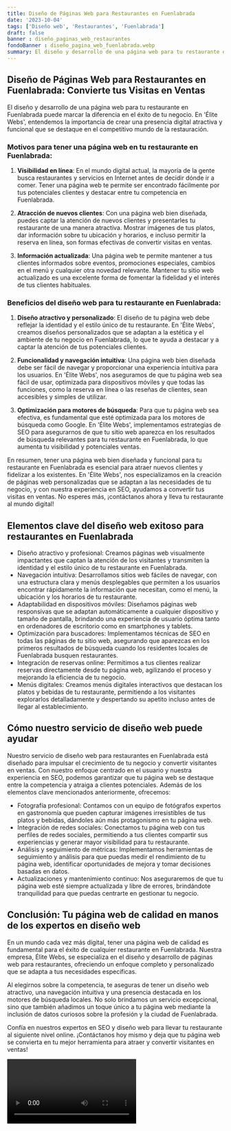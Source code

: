 ```yaml
---
title: Diseño de Páginas Web para Restaurantes en Fuenlabrada
date: '2023-10-04'
tags: ['Diseño web', 'Restaurantes', 'Fuenlabrada']
draft: false
banner : diseño_paginas_web_restaurantes
fondoBanner : diseño_pagina_web_fuenlabrada.webp
summary: El diseño y desarrollo de una página web para tu restaurante en Fuenlabrada puede marcar la diferencia en el éxito de tu negocio. En 'Élite Webs', entendemos la importancia de crear una presencia digital atractiva y funcional que se destaque en el competitivo mundo de la restauración. 
---
```


## Diseño de Páginas Web para Restaurantes en Fuenlabrada: Convierte tus Visitas en Ventas

El diseño y desarrollo de una página web para tu restaurante en Fuenlabrada puede marcar la diferencia en el éxito de tu negocio. En 'Élite Webs', entendemos la importancia de crear una presencia digital atractiva y funcional que se destaque en el competitivo mundo de la restauración. 

### Motivos para tener una página web en tu restaurante en Fuenlabrada:

1. **Visibilidad en línea**: En el mundo digital actual, la mayoría de la gente busca restaurantes y servicios en Internet antes de decidir dónde ir a comer. Tener una página web te permite ser encontrado fácilmente por tus potenciales clientes y destacar entre tu competencia en Fuenlabrada.

2. **Atracción de nuevos clientes**: Con una página web bien diseñada, puedes captar la atención de nuevos clientes y presentarles tu restaurante de una manera atractiva. Mostrar imágenes de tus platos, dar información sobre tu ubicación y horarios, e incluso permitir la reserva en línea, son formas efectivas de convertir visitas en ventas.

3. **Información actualizada**: Una página web te permite mantener a tus clientes informados sobre eventos, promociones especiales, cambios en el menú y cualquier otra novedad relevante. Mantener tu sitio web actualizado es una excelente forma de fomentar la fidelidad y el interés de tus clientes habituales.

### Beneficios del diseño web para tu restaurante en Fuenlabrada:

1. **Diseño atractivo y personalizado**: El diseño de tu página web debe reflejar la identidad y el estilo único de tu restaurante. En 'Élite Webs', creamos diseños personalizados que se adaptan a la estética y el ambiente de tu negocio en Fuenlabrada, lo que te ayuda a destacar y a captar la atención de tus potenciales clientes.

2. **Funcionalidad y navegación intuitiva**: Una página web bien diseñada debe ser fácil de navegar y proporcionar una experiencia intuitiva para los usuarios. En 'Élite Webs', nos aseguramos de que tu página web sea fácil de usar, optimizada para dispositivos móviles y que todas las funciones, como la reserva en línea o las reseñas de clientes, sean accesibles y simples de utilizar.

3. **Optimización para motores de búsqueda**: Para que tu página web sea efectiva, es fundamental que esté optimizada para los motores de búsqueda como Google. En 'Élite Webs', implementamos estrategias de SEO para asegurarnos de que tu sitio web aparezca en los resultados de búsqueda relevantes para tu restaurante en Fuenlabrada, lo que aumenta tu visibilidad y potenciales ventas.

En resumen, tener una página web bien diseñada y funcional para tu restaurante en Fuenlabrada es esencial para atraer nuevos clientes y fidelizar a los existentes. En 'Élite Webs', nos especializamos en la creación de páginas web personalizadas que se adaptan a las necesidades de tu negocio, y con nuestra experiencia en SEO, ayudamos a convertir tus visitas en ventas. No esperes más, ¡contáctanos ahora y lleva tu restaurante al mundo digital!

<GifSeo />

<Cta />

## Elementos clave del diseño web exitoso para restaurantes en Fuenlabrada

- Diseño atractivo y profesional: Creamos páginas web visualmente impactantes que captan la atención de los visitantes y transmiten la identidad y el estilo único de tu restaurante en Fuenlabrada.
- Navegación intuitiva: Desarrollamos sitios web fáciles de navegar, con una estructura clara y menús desplegables que permiten a los usuarios encontrar rápidamente la información que necesitan, como el menú, la ubicación y los horarios de tu restaurante.
- Adaptabilidad en dispositivos móviles: Diseñamos páginas web responsivas que se adaptan automáticamente a cualquier dispositivo y tamaño de pantalla, brindando una experiencia de usuario óptima tanto en ordenadores de escritorio como en smartphones y tablets.
- Optimización para buscadores: Implementamos técnicas de SEO en todas las páginas de tu sitio web, asegurando que aparezcas en los primeros resultados de búsqueda cuando los residentes locales de Fuenlabrada busquen restaurantes.
- Integración de reservas online: Permitimos a tus clientes realizar reservas directamente desde tu página web, agilizando el proceso y mejorando la eficiencia de tu negocio.
- Menús digitales: Creamos menús digitales interactivos que destacan los platos y bebidas de tu restaurante, permitiendo a los visitantes explorarlos detalladamente y despertando su apetito incluso antes de llegar al establecimiento.

## Cómo nuestro servicio de diseño web puede ayudar

Nuestro servicio de diseño web para restaurantes en Fuenlabrada está diseñado para impulsar el crecimiento de tu negocio y convertir visitantes en ventas. Con nuestro enfoque centrado en el usuario y nuestra experiencia en SEO, podemos garantizar que tu página web se destaque entre la competencia y atraiga a clientes potenciales. Además de los elementos clave mencionados anteriormente, ofrecemos:

- Fotografía profesional: Contamos con un equipo de fotógrafos expertos en gastronomía que pueden capturar imágenes irresistibles de tus platos y bebidas, dándoles aún más protagonismo en tu página web.
- Integración de redes sociales: Conectamos tu página web con tus perfiles de redes sociales, permitiendo a tus clientes compartir sus experiencias y generar mayor visibilidad para tu restaurante.
- Análisis y seguimiento de métricas: Implementamos herramientas de seguimiento y análisis para que puedas medir el rendimiento de tu página web, identificar oportunidades de mejora y tomar decisiones basadas en datos.
- Actualizaciones y mantenimiento continuo: Nos aseguraremos de que tu página web esté siempre actualizada y libre de errores, brindándote tranquilidad para que puedas centrarte en gestionar tu negocio.

## Conclusión: Tu página web de calidad en manos de los expertos en diseño web

En un mundo cada vez más digital, tener una página web de calidad es fundamental para el éxito de cualquier restaurante en Fuenlabrada. Nuestra empresa, Élite Webs, se especializa en el diseño y desarrollo de páginas web para restaurantes, ofreciendo un enfoque completo y personalizado que se adapta a tus necesidades específicas.

Al elegirnos sobre la competencia, te aseguras de tener un diseño web atractivo, una navegación intuitiva y una presencia destacada en los motores de búsqueda locales. No solo brindamos un servicio excepcional, sino que también añadimos un toque único a tu página web mediante la inclusión de datos curiosos sobre la profesión y la ciudad de Fuenlabrada.

Confía en nuestros expertos en SEO y diseño web para llevar tu restaurante al siguiente nivel online. ¡Contáctanos hoy mismo y deja que tu página web se convierta en tu mejor herramienta para atraer y convertir visitantes en ventas!

<Video />

<CtaBot job='Restaurantes' city='Fuenlabrada'/>

<Gmaps query='Fuenlabrada+españa+maps' />